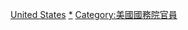 {{catmore}}

{{Commonscat|Ambassadors of the United States|美国驻外大使}}

[[Category:各国驻外大使|United States]]
[[Category:美國駐各國外交官|*]]
[[Category:美國國務院官員|Category:美國國務院官員]]